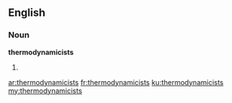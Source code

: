 ==English==

===Noun===
'''thermodynamicists'''

# {{plural of|[[thermodynamicist]]}}

[[ar:thermodynamicists]]
[[fr:thermodynamicists]]
[[ku:thermodynamicists]]
[[my:thermodynamicists]]